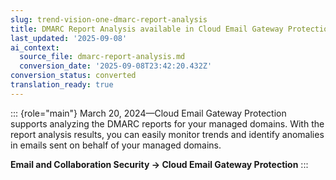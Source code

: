 ```yaml
---
slug: trend-vision-one-dmarc-report-analysis
title: DMARC Report Analysis available in Cloud Email Gateway Protection
last_updated: '2025-09-08'
ai_context:
  source_file: dmarc-report-analysis.md
  conversion_date: '2025-09-08T23:42:20.432Z'
conversion_status: converted
translation_ready: true
---
```


::: {role="main"}
March 20, 2024—Cloud Email Gateway Protection supports analyzing the DMARC reports for your managed domains. With the report analysis results, you can easily monitor trends and identify anomalies in emails sent on behalf of your managed domains.

**Email and Collaboration Security → Cloud Email Gateway Protection**
:::
